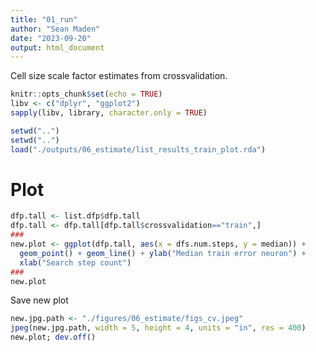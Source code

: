 ```yaml
---
title: "01_run"
author: "Sean Maden"
date: "2023-09-20"
output: html_document
---
```


Cell size scale factor estimates from crossvalidation.

```r
knitr::opts_chunk$set(echo = TRUE)
libv <- c("dplyr", "ggplot2")
sapply(libv, library, character.only = TRUE)
```

```r
setwd("..")
setwd("..")
load("./outputs/06_estimate/list_results_train_plot.rda")
```

# Plot 

```r
dfp.tall <- list.dfp$dfp.tall
dfp.tall <- dfp.tall[dfp.tall$crossvalidation=="train",]
###
new.plot <- ggplot(dfp.tall, aes(x = dfs.num.steps, y = median)) +
  geom_point() + geom_line() + ylab("Median train error neuron") +
  xlab("Search step count")
###
new.plot
```

Save new plot

```r
new.jpg.path <- "./figures/06_estimate/figs_cv.jpeg"
jpeg(new.jpg.path, width = 5, height = 4, units = "in", res = 400)
new.plot; dev.off()
```
